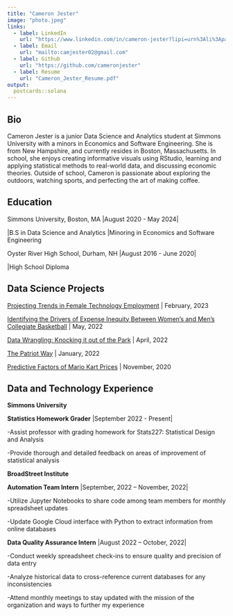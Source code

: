 ```yaml
---
title: "Cameron Jester"
image: "photo.jpeg"
links:
  - label: LinkedIn
    url: "https://www.linkedin.com/in/cameron-jester?lipi=urn%3Ali%3Apage%3Ad_flagship3_profile_view_base_contact_details%3BIX8Si7jTSeaiq1NORGY5Xg%3D%3D"
  - label: Email
    url: "mailto:camjester02@gmail.com"
  - label: Github
    url: "https://github.com/cameronjester"
  - label: Resume
    url: "Cameron_Jester_Resume.pdf"
output:
  postcards::solana
---
```

 
## Bio

Cameron Jester is a junior Data Science and Analytics student at Simmons University with a minors in Economics and Software Engineering. She is from New Hampshire, and currently resides in Boston, Massachusetts. In school, she enjoys creating informative visuals using RStudio, learning and applying statistical methods to real-world data, and discussing economic theories. Outside of school, Cameron is passionate about exploring the outdoors, watching sports, and perfecting the art of making coffee. 


## Education

Simmons University, Boston, MA
|August 2020 - May 2024|

|B.S in Data Science and Analytics
|Minoring in Economics and Software Engineering


Oyster River High School, Durham, NH 
|August 2016 - June 2020|

|High School Diploma


## Data Science Projects

[Projecting Trends in Female Technology Employment](Project-Website.html) | February, 2023

[Identifying the Drivers of Expense Inequity Between Women's and Men's Collegiate Basketball](FinalProj4.html) | May, 2022

[Data Wrangling: Knocking it out of the Park](Project2.html) | April, 2022

[The Patriot Way](The Patriot Way.html) | January, 2022

[Predictive Factors of Mario Kart Prices](Mario Kart.html) | November, 2020


## Data and Technology Experience

**Simmons University**

**Statistics Homework Grader** |September 2022 - Present|

-Assist professor with grading homework for Stats227: Statistical Design and Analysis

-Provide thorough and detailed feedback on areas of improvement of statistical analysis 


**BroadStreet Institute**

**Automation Team Intern** |September, 2022 – November, 2022|

-Utilize Jupyter Notebooks to share code among team members for monthly spreadsheet updates

-Update Google Cloud interface with Python to extract information from online databases

**Data Quality Assurance Intern**	|August 2022 – October, 2022|

-Conduct weekly spreadsheet check-ins to ensure quality and precision of data entry 

-Analyze historical data to cross-reference current databases for any inconsistencies 

-Attend monthly meetings to stay updated with the mission of the organization and ways to further my experience
       

